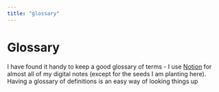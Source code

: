 ```yaml
---
title: "glossary"
---
```


# Glossary

I have found it handy to keep a good glossary of terms - I use [Notion](https://www.notion.so/) for almost all of my digital notes (except for the seeds I am planting here). Having a glossary of definitions is an easy way of looking things up